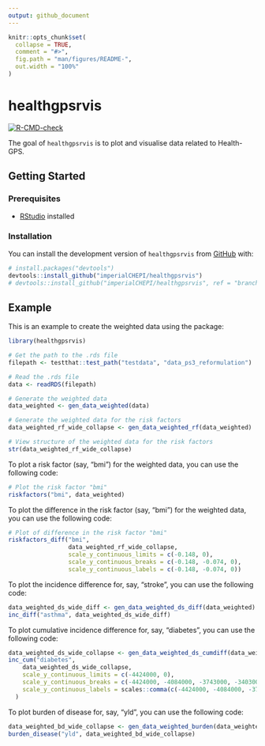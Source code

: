 ```yaml
---
output: github_document
---
```


<!-- README.md is generated from README.Rmd. Please edit that file -->

```r
knitr::opts_chunk$set(
  collapse = TRUE,
  comment = "#>",
  fig.path = "man/figures/README-",
  out.width = "100%"
)
```

# healthgpsrvis

<!-- badges: start -->
[![R-CMD-check](https://github.com/imperialCHEPI/healthgpsrvis/actions/workflows/R-CMD-check.yaml/badge.svg)](https://github.com/imperialCHEPI/healthgpsrvis/actions/workflows/R-CMD-check.yaml)
<!-- badges: end -->

The goal of `healthgpsrvis` is to plot and visualise data related to Health-GPS.

## Getting Started

### Prerequisites

- [RStudio](https://posit.co/download/rstudio-desktop/) installed
<!-- - [renv](https://rstudio.github.io/renv/) installed -->

### Installation

You can install the development version of `healthgpsrvis` from [GitHub](https://github.com/) with:

``` r
# install.packages("devtools")
devtools::install_github("imperialCHEPI/healthgpsrvis")
# devtools::install_github("imperialCHEPI/healthgpsrvis", ref = "branch-name")
```

## Example

This is an example to create the weighted data using the package:

```r
library(healthgpsrvis)

# Get the path to the .rds file
filepath <- testthat::test_path("testdata", "data_ps3_reformulation")

# Read the .rds file
data <- readRDS(filepath)

# Generate the weighted data
data_weighted <- gen_data_weighted(data)

# Generate the weighted data for the risk factors
data_weighted_rf_wide_collapse <- gen_data_weighted_rf(data_weighted)

# View structure of the weighted data for the risk factors
str(data_weighted_rf_wide_collapse)
```

To plot a risk factor (say, "bmi") for the weighted data, you can use the following code:

```r
# Plot the risk factor "bmi"
riskfactors("bmi", data_weighted)
```

To plot the difference in the risk factor (say, "bmi") for the weighted data, you can use the following code:

```r
# Plot of difference in the risk factor "bmi"
riskfactors_diff("bmi", 
                 data_weighted_rf_wide_collapse,
                 scale_y_continuous_limits = c(-0.148, 0),
                 scale_y_continuous_breaks = c(-0.148, -0.074, 0),
                 scale_y_continuous_labels = c(-0.148, -0.074, 0))
```

To plot the incidence difference for, say, "stroke", you can use the following code:

```r
data_weighted_ds_wide_diff <- gen_data_weighted_ds_diff(data_weighted)
inc_diff("asthma", data_weighted_ds_wide_diff)
```

To plot cumulative incidence difference for, say, "diabetes", you can use the following code:

```r
data_weighted_ds_wide_collapse <- gen_data_weighted_ds_cumdiff(data_weighted)
inc_cum("diabetes",
    data_weighted_ds_wide_collapse,
    scale_y_continuous_limits = c(-4424000, 0),
    scale_y_continuous_breaks = c(-4424000, -4084000, -3743000, -3403000, -3063000, -2722000, -2382000, -2042000, -1701000, -1361000, -1021000, -681000, -340000, 0),
    scale_y_continuous_labels = scales::comma(c(-4424000, -4084000, -3743000, -3403000, -3063000, -2722000, -2382000, -2042000, -1701000, -1361000, -1021000, -681000, -340000, 0))
  )
```

To plot burden of disease for, say, "yld", you can use the following code:

```r
data_weighted_bd_wide_collapse <- gen_data_weighted_burden(data_weighted)
burden_disease("yld", data_weighted_bd_wide_collapse)
```

<!--
### Cloning the Repository

```bash
git clone https://github.com/imperialCHEPI/healthgps-plots.git
cd healthgps-plots
```

### Setting Up the Project Environment with renv

1. Activate the renv environment:
```bash
Rscript -e 'renv::activate()'
```

2. Install project dependencies:
```bash
Rscript -e 'renv::restore()'
```

### Running the Script
You can now run the visualisation script using:
```bash
Rscript Visualisation.R path/to/HealthGPS_Result_S1.csv path/to/HealthGPS_Result_S2.csv path/to/HealthGPS_Result_S4.csv path/to/HealthGPS_Result_S5.csv
```

### Updating Dependencies
If you make changes to the project dependencies or want to ensure you have the latest versions, you can update the renv.lock file:
```bash
Rscript -e 'renv::snapshot()'
```

### Deactivating the renv Environment
After you are done using the project, you can deactivate the renv environment:
```bash
Rscript -e 'renv::deactivate()'
```
-->

